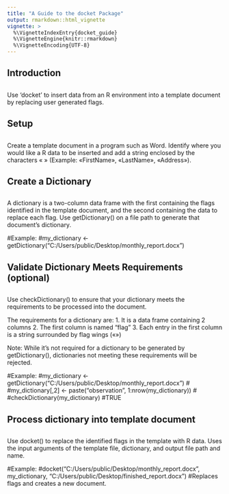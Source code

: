 ```yaml
---
title: "A Guide to the docket Package"
output: rmarkdown::html_vignette
vignette: >
  %\VignetteIndexEntry{docket_guide}
  %\VignetteEngine{knitr::rmarkdown}
  %\VignetteEncoding{UTF-8}
---
```

##
## Introduction
##

Use 'docket' to insert data from an R environment into a template document by replacing user generated flags.


##
## Setup
##

Create a template document in a program such as Word. Identify where you would like a R data to be inserted and add a string enclosed by the characters « » (Example: «FirstName», «LastName», «Address»).


##
## Create a Dictionary
##

A dictionary is a two-column data frame with the first containing the flags identified in the template document, and the second containing the data to replace each flag. Use getDictionary() on a file path to generate that document's dictionary.

#Example: 
#my_dictionary <- getDictionary("C:/Users/public/Desktop/monthly_report.docx")


##
## Validate Dictionary Meets Requirements (optional)
##

Use checkDictionary() to ensure that your dictionary meets the requirements to be processed into the document. 

The requirements for a dictionary are:
1. It is a data frame containing 2 columns
2. The first column is named "flag"
3. Each entry in the first column is a string surrounded by flag wings («»)

Note: While it's not required for a dictionary to be generated by getDictionary(), dictionaries not meeting these requirements will be rejected.

#Example:
#my_dictionary <- getDictionary("C:/Users/public/Desktop/monthly_report.docx")
#
#my_dictionary[,2] <- paste("observation", 1:nrow(my_dictionary))
#
#checkDictionary(my_dictionary)
#TRUE


##
## Process dictionary into template document
##

Use docket() to replace the identified flags in the template with R data. Uses the input arguments of the template file, dictionary, and output file path and name.

#Example:
#docket("C:/Users/public/Desktop/monthly_report.docx", my_dictionary, "C:/Users/public/Desktop/finished_report.docx")
#Replaces flags and creates a new document.

